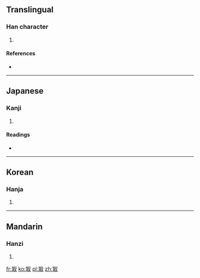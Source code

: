 ==Translingual==

===Han character===
{{Han char|rn=14|rad=冖|as=08|sn=10|four=|canj=月尸十水 (BSJE)|ids=⿱[[冖]][[取]]}}

# {{defn|Han|sort=冖08}}

====References====
* {{Han ref|kx=0130.260|dkj=01586|dj=0293.060|hdz=10304.080|uh=51A3|ud=20899}}

----

==Japanese==

===Kanji===
{{ja-kanji|grade=|rs=冖08}}

# {{defn|lang=ja|sort=冖08}}

====Readings====
* {{ja-readings|on=[[しゅ]] (shu), [[じゅ]] (ju), [[さい]] (sai)|kun=[[つま]] (tsuma)}}

----

==Korean==

===Hanja===
{{ko-hanja|hangeul=취|rv=chwi|mr=ch'wi}}

# {{defn|lang=ko|sort=冖08}}

----

==Mandarin==

===Hanzi===
{{cmn-hanzi|pin=[[jù]] ([[ju4]])|wg=chü<sup>4</sup>}}

# {{defn|lang=cmn|sort=冖08}}

[[fr:冣]]
[[ko:冣]]
[[pl:冣]]
[[zh:冣]]